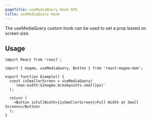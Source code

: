 ```yaml
---
pageTitle: useMediaQuery Hook API
title: useMediaQuery Hook
---
```


<PageContent componentName="usemediaquery_hook" type="api">

<LeadParagraph>
  The useMediaQuery custom hook can be used to set a prop based on screen size.
</LeadParagraph>

## Usage

```tsx
import React from 'react';

import { magma, useMediaQuery, Button } from 'react-magma-dom';

export function Example() {
  const isSmallerScreen = useMediaQuery(
    `(max-width:${magma.breakpoints.small}px)`
  );

  return (
    <Button isFullWidth={isSmallerScreen}>Full Width at Small Screens</Button>
  );
}
```

</PageContent>
